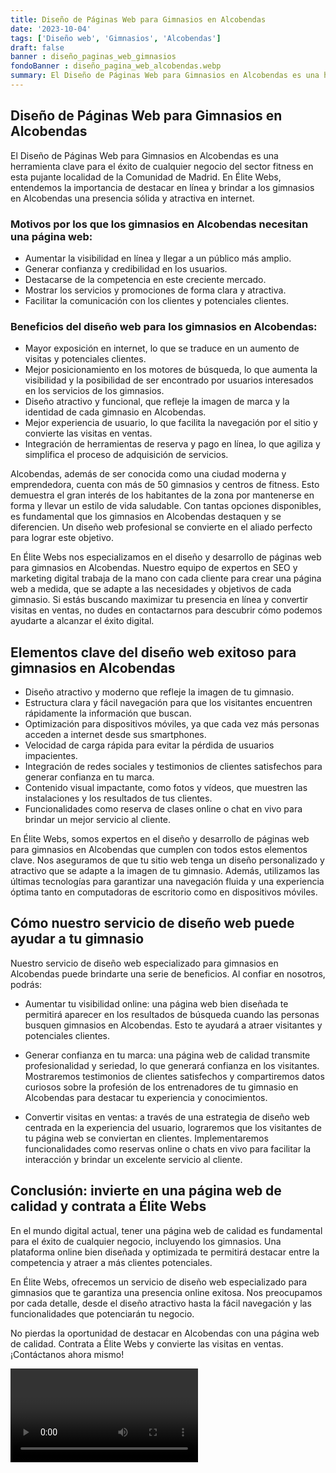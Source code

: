```yaml
---
title: Diseño de Páginas Web para Gimnasios en Alcobendas
date: '2023-10-04'
tags: ['Diseño web', 'Gimnasios', 'Alcobendas']
draft: false
banner : diseño_paginas_web_gimnasios
fondoBanner : diseño_pagina_web_alcobendas.webp
summary: El Diseño de Páginas Web para Gimnasios en Alcobendas es una herramienta clave para el éxito de cualquier negocio del sector fitness en esta pujante localidad de la Comunidad de Madrid. En Élite Webs, entendemos la importancia de destacar en línea y brindar a los gimnasios en Alcobendas una presencia sólida y atractiva en internet.
---
```


## Diseño de Páginas Web para Gimnasios en Alcobendas

El Diseño de Páginas Web para Gimnasios en Alcobendas es una herramienta clave para el éxito de cualquier negocio del sector fitness en esta pujante localidad de la Comunidad de Madrid. En Élite Webs, entendemos la importancia de destacar en línea y brindar a los gimnasios en Alcobendas una presencia sólida y atractiva en internet.

### Motivos por los que los gimnasios en Alcobendas necesitan una página web:

- Aumentar la visibilidad en línea y llegar a un público más amplio.
- Generar confianza y credibilidad en los usuarios.
- Destacarse de la competencia en este creciente mercado.
- Mostrar los servicios y promociones de forma clara y atractiva.
- Facilitar la comunicación con los clientes y potenciales clientes.

### Beneficios del diseño web para los gimnasios en Alcobendas:

- Mayor exposición en internet, lo que se traduce en un aumento de visitas y potenciales clientes.
- Mejor posicionamiento en los motores de búsqueda, lo que aumenta la visibilidad y la posibilidad de ser encontrado por usuarios interesados en los servicios de los gimnasios.
- Diseño atractivo y funcional, que refleje la imagen de marca y la identidad de cada gimnasio en Alcobendas.
- Mejor experiencia de usuario, lo que facilita la navegación por el sitio y convierte las visitas en ventas.
- Integración de herramientas de reserva y pago en línea, lo que agiliza y simplifica el proceso de adquisición de servicios.

Alcobendas, además de ser conocida como una ciudad moderna y emprendedora, cuenta con más de 50 gimnasios y centros de fitness. Esto demuestra el gran interés de los habitantes de la zona por mantenerse en forma y llevar un estilo de vida saludable. Con tantas opciones disponibles, es fundamental que los gimnasios en Alcobendas destaquen y se diferencien. Un diseño web profesional se convierte en el aliado perfecto para lograr este objetivo.

En Élite Webs nos especializamos en el diseño y desarrollo de páginas web para gimnasios en Alcobendas. Nuestro equipo de expertos en SEO y marketing digital trabaja de la mano con cada cliente para crear una página web a medida, que se adapte a las necesidades y objetivos de cada gimnasio. Si estás buscando maximizar tu presencia en línea y convertir visitas en ventas, no dudes en contactarnos para descubrir cómo podemos ayudarte a alcanzar el éxito digital.

<GifSeo />

<Cta />

## Elementos clave del diseño web exitoso para gimnasios en Alcobendas

- Diseño atractivo y moderno que refleje la imagen de tu gimnasio.
- Estructura clara y fácil navegación para que los visitantes encuentren rápidamente la información que buscan.
- Optimización para dispositivos móviles, ya que cada vez más personas acceden a internet desde sus smartphones.
- Velocidad de carga rápida para evitar la pérdida de usuarios impacientes.
- Integración de redes sociales y testimonios de clientes satisfechos para generar confianza en tu marca.
- Contenido visual impactante, como fotos y vídeos, que muestren las instalaciones y los resultados de tus clientes.
- Funcionalidades como reserva de clases online o chat en vivo para brindar un mejor servicio al cliente.

En Élite Webs, somos expertos en el diseño y desarrollo de páginas web para gimnasios en Alcobendas que cumplen con todos estos elementos clave. Nos aseguramos de que tu sitio web tenga un diseño personalizado y atractivo que se adapte a la imagen de tu gimnasio. Además, utilizamos las últimas tecnologías para garantizar una navegación fluida y una experiencia óptima tanto en computadoras de escritorio como en dispositivos móviles. 

## Cómo nuestro servicio de diseño web puede ayudar a tu gimnasio

Nuestro servicio de diseño web especializado para gimnasios en Alcobendas puede brindarte una serie de beneficios. Al confiar en nosotros, podrás:

- Aumentar tu visibilidad online: una página web bien diseñada te permitirá aparecer en los resultados de búsqueda cuando las personas busquen gimnasios en Alcobendas. Esto te ayudará a atraer visitantes y potenciales clientes.

- Generar confianza en tu marca: una página web de calidad transmite profesionalidad y seriedad, lo que generará confianza en los visitantes. Mostraremos testimonios de clientes satisfechos y compartiremos datos curiosos sobre la profesión de los entrenadores de tu gimnasio en Alcobendas para destacar tu experiencia y conocimientos.

- Convertir visitas en ventas: a través de una estrategia de diseño web centrada en la experiencia del usuario, lograremos que los visitantes de tu página web se conviertan en clientes. Implementaremos funcionalidades como reservas online o chats en vivo para facilitar la interacción y brindar un excelente servicio al cliente.

## Conclusión: invierte en una página web de calidad y contrata a Élite Webs

En el mundo digital actual, tener una página web de calidad es fundamental para el éxito de cualquier negocio, incluyendo los gimnasios. Una plataforma online bien diseñada y optimizada te permitirá destacar entre la competencia y atraer a más clientes potenciales.

En Élite Webs, ofrecemos un servicio de diseño web especializado para gimnasios que te garantiza una presencia online exitosa. Nos preocupamos por cada detalle, desde el diseño atractivo hasta la fácil navegación y las funcionalidades que potenciarán tu negocio.

No pierdas la oportunidad de destacar en Alcobendas con una página web de calidad. Contrata a Élite Webs y convierte las visitas en ventas. ¡Contáctanos ahora mismo!

<Video />

<CtaBot job='Gimnasios' city='Alcobendas'/>

<Gmaps query='Alcobendas+españa+maps' />